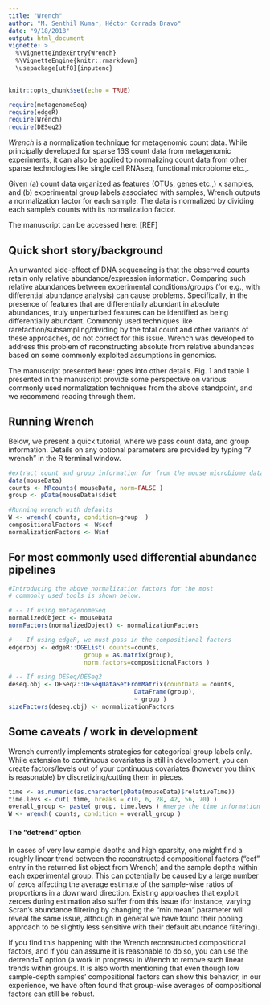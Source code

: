 ```yaml
---
title: "Wrench"
author: "M. Senthil Kumar, Héctor Corrada Bravo"
date: "9/18/2018"
output: html_document
vignette: >
  %\VignetteIndexEntry{Wrench}
  %\VignetteEngine{knitr::rmarkdown}
  \usepackage[utf8]{inputenc}
---
```


```r
knitr::opts_chunk$set(echo = TRUE)

require(metagenomeSeq)
require(edgeR)
require(Wrench)
require(DESeq2)

```

_Wrench_ is a normalization technique for metagenomic count data. While principally developed for sparse 16S count data from metagenomic experiments, it can also be applied to normalizing count data from other sparse technologies like single cell RNAseq, functional microbiome etc.,. 

Given (a) count data organized as features (OTUs, genes etc.,) x samples, and (b) experimental group labels associated with samples, Wrench outputs a normalization factor for each sample. The data is normalized by dividing each sample's counts with its normalization factor. 

The manuscript can be accessed here: [REF]

## Quick short story/background
An unwanted side-effect of DNA sequencing is that the observed counts retain only relative abundance/expression information. Comparing such relative abundances between experimental conditions/groups (for e.g., with differential abundance analysis) can cause problems. Specifically, in the presence of features that are differentially abundant in absolute abundances, truly unperturbed features can be identified as being differentially abundant. Commonly used techniques like rarefaction/subsampling/dividing by the total count and other variants of these approaches, do not correct for this issue. Wrench was developed to address this problem of reconstructing absolute from relative abundances based on some commonly exploited assumptions in genomics. 

The manuscript presented here: goes into other details. Fig. 1 and table 1 presented in the manuscript provide some perspective on various commonly used normalization techniques from the above standpoint, and we recommend reading through them. 

## Running Wrench
Below, we present a quick tutorial, where we pass count data, and group information. Details on any optional parameters are provided by typing "?wrench" in the R terminal window.

```r
#extract count and group information for from the mouse microbiome data in the metagenomeSeq package
data(mouseData)
counts <- MRcounts( mouseData, norm=FALSE ) 
group <- pData(mouseData)$diet

#Running wrench with defaults
W <- wrench( counts, condition=group  )
compositionalFactors <- W$ccf
normalizationFactors <- W$nf

```

## For most commonly used differential abundance pipelines
```r
#Introducing the above normalization factors for the most
# commonly used tools is shown below.

# -- If using metagenomeSeq
normalizedObject <- mouseData
normFactors(normalizedObject) <- normalizationFactors

# -- If using edgeR, we must pass in the compositional factors
edgerobj <- edgeR::DGEList( counts=counts,
                     group = as.matrix(group),
                     norm.factors=compositionalFactors )

# -- If using DESeq/DESeq2
deseq.obj <- DESeq2::DESeqDataSetFromMatrix(countData = counts,
                                   DataFrame(group),
                                   ~ group )
sizeFactors(deseq.obj) <- normalizationFactors

```

## Some caveats / work in development
Wrench currently implements strategies for categorical group labels only. While extension to continuous covariates is still in development, you can create factors/levels out of your continuous covariates (however you think is reasonable) by discretizing/cutting them in pieces. 
```r
time <- as.numeric(as.character(pData(mouseData)$relativeTime))
time.levs <- cut( time, breaks = c(0, 6, 28, 42, 56, 70) )
overall_group <- paste( group, time.levs ) #merge the time information and the group information together
W <- wrench( counts, condition = overall_group )
```

#### The "detrend" option
In cases of very low sample depths and high sparsity, one might find a roughly linear trend between the reconstructed compositional factors ("ccf" entry in the returned list object from Wrench) and the sample depths within each experimental group. This can potentially be caused by a large number of zeros affecting the average estimate of the sample-wise ratios of proportions in a downward direction. Existing approaches that exploit zeroes during estimation also suffer from this issue (for instance, varying Scran's abundance filtering by changing the "min.mean" parameter will reveal the same issue, although in general we have found their pooling approach to be slightly less sensitive with their default abundance filtering). 

If you find this happening with the Wrench reconstructed compositional factors, and if you can assume it is reasonable to do so, you can use the detrend=T option (a work in progress) in Wrench to remove such linear trends within groups. It is also worth mentioning that even though low sample-depth samples' compositional factors can show this behavior, in our experience, we have often found that group-wise averages of compositional factors can still be robust. 

